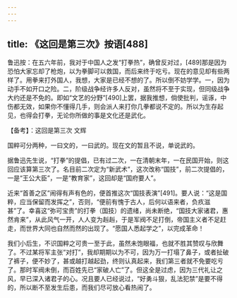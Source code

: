 ```yaml
---
---
---
```

title: 《这回是第三次》按语[488]
---




鲁迅按：在五六年前，我对于中国人之发“打拳热”，确曾反对过，[489]那是因为恐怕大家忘却了枪炮，以为拳脚可以救国，而后来终于吃亏。现在的意见却有些两样了。用拳来打外国人，我想，大家是已经不想的了。所以倒不妨学学。一，因为动手不如开口之险。二，阶级战争经许多人反对，虽然将不至于实现，但同级战争大约还是不免的。即如“文艺的分野”[490]上罢，据我推想，倘使批判，谣诼，中伤都无效，如果你不懂得几手，则会派人来打你几拳都说不定的。所以为生存起见，也得会打拳，无论你所做的事是文化还是武化。





【备考】：这回是第三次 文辉


国粹可分两种，一曰文的，一曰武的。现在文的暂且不说，单说武的。

据鲁迅先生说，“打拳”的提倡，已有过二次，一在清朝末年，一在民国开始，则这回应该算第三次了。名目前二次定为“新武术”，这次改称“国技”，前二次提倡的，一是“王公大臣”，一是“教育家”，这回却是“国府要人”。

近来“首善之区”闹得有声有色的，便首推这次“国技表演”[491]。要人说：“这是国粹，应当保留而发挥之”，否则，“便前有愧于古人，后何以语来者，负疚滋甚”了。幸喜这“弥可宝贵”的打拳（国技）的遗绪，尚未断绝，“国技大家诸君，惠然肯来”，从此风气一开，人人变为赳赳，于是军阀不足打倒，帝国主义者不足赶走，而世界大同也自然而然的出现了。“愿国人悉起学之”，以完成革命！

我们小后生，不识国粹之可贵一至于此，虽然未饱眼福，也就不胜其赞叹与欣舞了。不过某将军主张“对打”，我却期期以为不可，因为万一打塌了鼻子，或者扯破了裤子，便不妙了，甚或越打越起劲，终则认真起来，我们第三者就不免要吃亏了。那时军阀未倒，而百姓先已“家破人亡”了。但这全是过虑，因为三代礼让之风，早已深入诸君子的心。况且要人已经说过，“好勇斗狠，乱法犯禁”是要不得的，所以断不至发生后患，而我们尽可放心看热闹了。